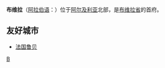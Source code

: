 {{Infobox Settlement
| name = 布维拉<br/>البويرة
| image_skyline = Buira algeria.jpg
| imagesize = 
| image_caption = 布维拉
| image_flag = 
| image_shield = 
| pushpin_map = Algeria
| pushpin_label_position = bottom
| subdivision_type = 国家
| subdivision_name = {{ALG}}
| subdivision_type1 = [[阿尔及利亚行政区划|省]]
| subdivision_name1 = [[布维拉省|布维拉省]]
| subdivision_type2 = 
| subdivision_name2 = 
| elevation_m = 
| elevation_ft = 
| area_total_km2 = 
| population_as_of = 1998年
| population_total = 75086
| population_density_km2 = 
| timezone = 
| utc_offset = 
| timezone_DST = 
| utc_offset_DST = 
| latd = 36
| latm = 22
| lats = 48
| latNS = N
| longd = 3
| longm = 54
| longs = 5
| longEW = E
| website =  
}}
'''布维拉'''（[[阿拉伯语|阿拉伯语]]：'''{{rtl-lang|ar|البويرة}}'''）位于[[阿尔及利亚|阿尔及利亚]]北部，是[[布维拉省|布维拉省]]的首府。

==友好城市==
*{{flagicon|France}}[[法国|法国]][[鲁贝|鲁贝]]

{{Algeria-stub}}

[[Category:阿尔及利亚城市|B]]